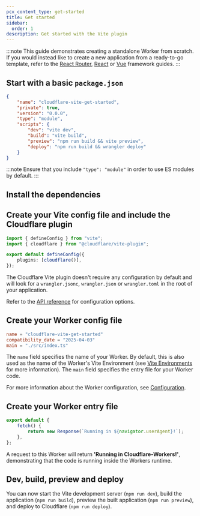 ```yaml
---
pcx_content_type: get-started
title: Get started
sidebar:
  order: 1
description: Get started with the Vite plugin
---
```



:::note
This guide demonstrates creating a standalone Worker from scratch.
If you would instead like to create a new application from a ready-to-go template, refer to the [React Router](/workers/framework-guides/web-apps/react-router/), [React](/workers/framework-guides/web-apps/react/) or [Vue](/workers/framework-guides/web-apps/vue/) framework guides.
:::

## Start with a basic `package.json`

```json title="package.json"
{
	"name": "cloudflare-vite-get-started",
	"private": true,
	"version": "0.0.0",
	"type": "module",
	"scripts": {
		"dev": "vite dev",
		"build": "vite build",
		"preview": "npm run build && vite preview",
		"deploy": "npm run build && wrangler deploy"
	}
}
```

:::note
Ensure that you include `"type": "module"` in order to use ES modules by default.
:::

## Install the dependencies

<PackageManagers type="add" pkg="vite @cloudflare/vite-plugin wrangler" dev />

## Create your Vite config file and include the Cloudflare plugin

```ts title="vite.config.ts"
import { defineConfig } from "vite";
import { cloudflare } from "@cloudflare/vite-plugin";

export default defineConfig({
	plugins: [cloudflare()],
});
```

The Cloudflare Vite plugin doesn't require any configuration by default and will look for a `wrangler.jsonc`, `wrangler.json` or `wrangler.toml` in the root of your application.

Refer to the [API reference](/workers/vite-plugin/reference/api/) for configuration options.

## Create your Worker config file

<WranglerConfig>

```toml
name = "cloudflare-vite-get-started"
compatibility_date = "2025-04-03"
main = "./src/index.ts"
```

</WranglerConfig>

The `name` field specifies the name of your Worker.
By default, this is also used as the name of the Worker's Vite Environment (see [Vite Environments](/workers/vite-plugin/reference/vite-environments/) for more information).
The `main` field specifies the entry file for your Worker code.

For more information about the Worker configuration, see [Configuration](/workers/wrangler/configuration/).

## Create your Worker entry file

```ts title="src/index.ts"
export default {
	fetch() {
		return new Response(`Running in ${navigator.userAgent}!`);
	},
};
```

A request to this Worker will return **'Running in Cloudflare-Workers!'**, demonstrating that the code is running inside the Workers runtime.

## Dev, build, preview and deploy

You can now start the Vite development server (`npm run dev`), build the application (`npm run build`), preview the built application (`npm run preview`), and deploy to Cloudflare (`npm run deploy`).
